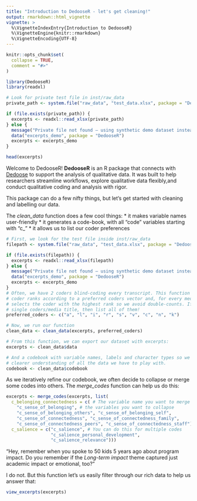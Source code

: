 ```yaml
---
title: "Introduction to DedooseR - let's get cleaning!"
output: rmarkdown::html_vignette
vignette: >
  %\VignetteIndexEntry{Introduction to DedooseR}
  %\VignetteEngine{knitr::rmarkdown}
  %\VignetteEncoding{UTF-8}
---
```


```r
knitr::opts_chunk$set(
  collapse = TRUE,
  comment = "#>"
)
```

```r
library(DedooseR)
library(readxl)

# Look for private test file in inst/raw_data
private_path <- system.file("raw_data", "test_data.xlsx", package = "DedooseR")

if (file.exists(private_path)) {
  excerpts <- readxl::read_xlsx(private_path)
} else {
  message("Private file not found — using synthetic demo dataset instead.")
  data("excerpts_demo", package = "DedooseR")
  excerpts <- excerpts_demo
}

head(excerpts)
```

Welcome to DedooseR! **DedooseR** is an R package that connects with 
[Dedoose](https://www.dedoose.com/) to support the analysis of qualitative data.
It was built to help researchers streamline workflows, explore qualitative data 
flexibly,and conduct qualitative coding and analysis with rigor. 

This package can do a few nifty things, but let's get started with cleaning and 
labelling our data. 

The *clean_data* function does a few cool things:
* it makes variable names user-friendly
* it generates a code-book, with all "code" variables starting with "c_"
* it allows us to list our coder preferences

```r
# First, we look for the test file inside inst/raw_data
filepath <- system.file("raw_data", "test_data.xlsx", package = "DedooseR")

if (file.exists(filepath)) {
  excerpts <- readxl::read_xlsx(filepath)
} else {
  message("Private file not found — using synthetic demo dataset instead.")
  data("excerpts_demo", package = "DedooseR")
  excerpts <- excerpts_demo
}
# Often, we have 2 coders blind-coding every transcript. This function assigns 
# coder ranks according to a preferred coders vector and, for every media title, 
# selects the coder with the highest rank so we avoid double-counts. If you have 
# single coders/media title, then list all of them!
preferred_coders <- c("a", "l", "i", "r", "s", "v", "c", "n", "k")

# Now, we run our function
clean_data <- clean_data(excerpts, preferred_coders)

# From this function, we can export our dataset with excerpts:
excerpts <- clean_data$data

# And a codebook with variable names, labels and character types so we have a
# clearer understanding of all the data we have to play with. 
codebook <- clean_data$codebook
```

As we iteratively refine our codebook, we often decide to collapse or merge
some codes into others. The *merge_codes* function can help us do this:

```r
excerpts <- merge_codes(excerpts, list(
  c_belonging_connectedness = c( # The variable name you want to merge into
    "c_sense_of_belonging", # the variables you want to collapse
    "c_sense_of_belonging_others", "c_sense_of_belonging_self",
    "c_sense_of_connectedness", "c_sense_of_connectedness_family",
    "c_sense_of_connectedness_peers", "c_sense_of_connectedness_staff"),
  c_salience = c("c_salience", # You can do this for multiple codes
                 "c_salience_personal_development", 
                 "c_salience_relevance")))
```

"Hey, remember when you spoke to 50 kids 5 years ago about program impact. 
Do you remember if the *Long-term impact* theme captured just academic 
impact or emotional, too?"

I do not. But this function let's us easily filter through our rich data to
help us answer that:

```r
view_excerpts(excerpts)
```


